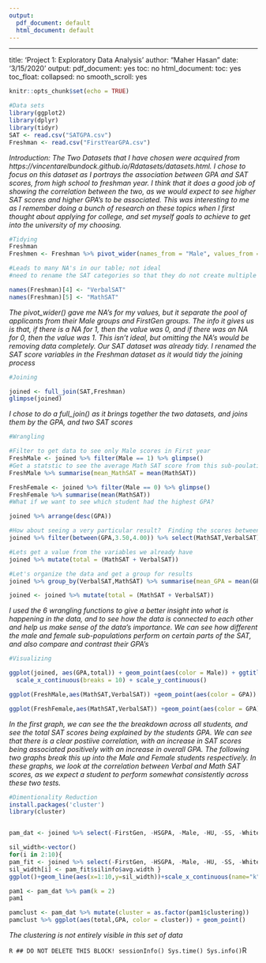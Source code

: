 ```yaml
---
output:
  pdf_document: default
  html_document: default
---
```

---
title: 'Project 1: Exploratory Data Analysis'
author: "Maher Hasan"
date: '3/15/2020'
output:
  pdf_document: yes
    toc: no
  html_document:
    toc: yes
    toc_float:
      collapsed: no
      smooth_scroll: yes


```r
knitr::opts_chunk$set(echo = TRUE)
```


```r
#Data sets
library(ggplot2)
library(dplyr)
library(tidyr)
SAT <- read.csv("SATGPA.csv")
Freshman <- read.csv("FirstYearGPA.csv")
```

*Introduction: The Two Datasets that I have chosen were acquired from https://vincentarelbundock.github.io/Rdatasets/datasets.html.  I chose to focus on this dataset as I portrays the association between GPA and SAT scores, from high school to freshman year.  I think that it does a good job of showing the correlation between the two, as we would expect to see higher SAT scores and higher GPA's to be associated.  This was interesting to me as I remember doing a bunch of research on these topics when I first thought about applying for college, and set myself goals to achieve to get into the university of my choosing.*


```R
#Tidying
Freshman
Freshmen <- Freshman %>% pivot_wider(names_from = "Male", values_from = "FirstGen") %>% glimpse()

#Leads to many NA's in our table; not ideal
#need to rename the SAT categories so that they do not create multiple unnecessary NA's

names(Freshman)[4] <- "VerbalSAT"
names(Freshman)[5] <- "MathSAT"


```

*The pivot_wider() gave me NA's for my values, but it separate the pool of applicants from their Male groups and FirstGen groups.  The info it gives us is that, if there is a NA for 1, then the value was 0, and if there was an NA for 0, then the value was 1.  This isn't ideal, but omitting the NA's would be removing data completely.  Our SAT dataset was already tidy.  I renamed the SAT score variables in the Freshman dataset as it would tidy the joining process *
```R
#Joining

joined <- full_join(SAT,Freshman)
glimpse(joined)

```
*I chose to do a full_join() as it brings together the two datasets, and joins them by the GPA, and two SAT scores*
```r
#Wrangling

#Filter to get data to see only Male scores in First year
FreshMale <- joined %>% filter(Male == 1) %>% glimpse()
#Get a statstic to see the average Math SAT score from this sub-poulation
FreshMale %>% summarise(mean_MathSAT = mean(MathSAT))

FreshFemale <- joined %>% filter(Male == 0) %>% glimpse()
FreshFemale %>% summarise(mean(MathSAT))
#What if we want to see which student had the highest GPA?

joined %>% arrange(desc(GPA))

#How about seeing a very particular result?  Finding the scores between a range?
joined %>% filter(between(GPA,3.50,4.00)) %>% select(MathSAT,VerbalSAT) %>% na.omit()

#Lets get a value from the variables we already have
joined %>% mutate(total = (MathSAT + VerbalSAT))

#Let's organize the data and get a group for results
joined %>% group_by(VerbalSAT,MathSAT) %>% summarise(mean_GPA = mean(GPA))

joined <- joined %>% mutate(total = (MathSAT + VerbalSAT))

```

*I used the 6 wrangling functions to give a better insight into what is happening in the data, and to see how the data is connected to each other and help us make sense of the data's importance.  We can see how different the male and female sub-populations perform on certain parts of the SAT, and also compare and contrast their GPA's*

```r
#Visualizing

ggplot(joined, aes(GPA,total)) + geom_point(aes(color = Male)) + ggtitle("Total SAT Score vs GPA") + theme_classic() + scale_color_continuous() +
  scale_x_continuous(breaks = 10) + scale_y_continuous()

ggplot(FreshMale,aes(MathSAT,VerbalSAT)) +geom_point(aes(color = GPA)) + geom_abline() +ggtitle("Verbal SAT Scores vs Math SAT Scores in First Year Males, explained by GPA")

ggplot(FreshFemale,aes(MathSAT,VerbalSAT)) +geom_point(aes(color = GPA)) + geom_abline() +ggtitle("Verbal SAT Scores vs Math SAT Scores in First Year Females, explained by GPA")


```

*In the first graph, we can see the the breakdown across all students, and see the total SAT scores being explained by the students GPA.  We can see that there is a clear postiive correlation, with an increase in SAT scores being associated positively with an increase in overall GPA.  The following two graphs break this up into the Male and Female students respectively.  In these graphs, we look at the correlation between Verbal and Math SAT scores, as we expect a student to perform somewhat consistently across these two tests.*
```r
#Dimentionality Reduction
install.packages('cluster')
library(cluster)


pam_dat <- joined %>% select(-FirstGen, -HSGPA, -Male, -HU, -SS, -White, -CollegeBound)

sil_width<-vector() 
for(i in 2:10){
pam_fit <- joined %>% select(-FirstGen, -HSGPA, -Male, -HU, -SS, -White, -CollegeBound) %>% pam(i)
sil_width[i] <- pam_fit$silinfo$avg.width }
ggplot()+geom_line(aes(x=1:10,y=sil_width))+scale_x_continuous(name="k",breaks=1:10)

pam1 <- pam_dat %>% pam(k = 2)
pam1

pamclust <- pam_dat %>% mutate(cluster = as.factor(pam1$clustering))
pamclust %>% ggplot(aes(total,GPA, color = cluster)) + geom_point()
```
*The clustering is not entirely visible in this set of data*

```R
## DO NOT DELETE THIS BLOCK!
sessionInfo()
Sys.time()
Sys.info()
```R